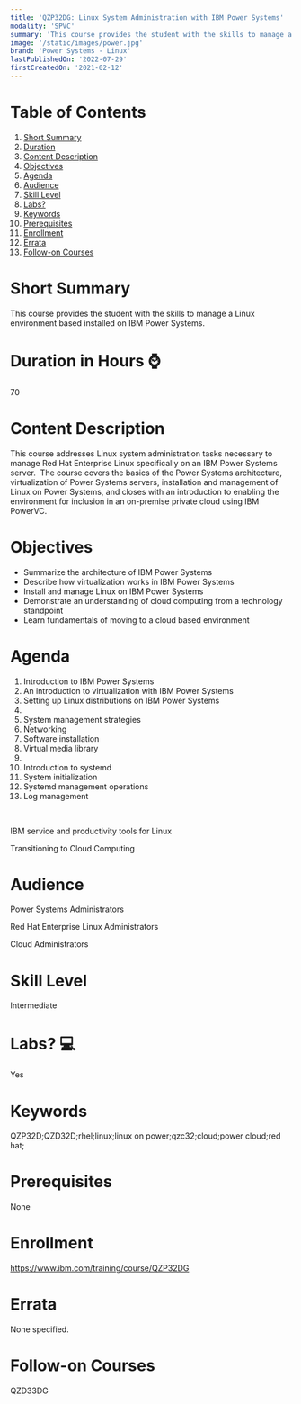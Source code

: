 ```yaml
---
title: 'QZP32DG: Linux System Administration with IBM Power Systems'
modality: 'SPVC'
summary: 'This course provides the student with the skills to manage a Linux environment based installed on IBM Power Systems.'
image: '/static/images/power.jpg'
brand: 'Power Systems - Linux'
lastPublishedOn: '2022-07-29'
firstCreatedOn: '2021-02-12'
---
```

# Table of Contents
1.  [Short Summary](#short-summary)
2.  [Duration](#duration-in-hours-)
3.  [Content Description](#content-description)
4.  [Objectives](#objectives)
5.  [Agenda](#agenda)
6.  [Audience](#audience)
7.  [Skill Level](#skill-level)
8.  [Labs?](#labs-)
9.  [Keywords](#keywords)
10. [Prerequisites](#prerequisites)
11. [Enrollment](#enrollment)
12. [Errata](#errata)
13. [Follow-on Courses](#follow-on-courses)

# Short Summary
This course provides the student with the skills to manage a Linux environment based installed on IBM Power Systems.

# Duration in Hours ⌚
70

# Content Description
This course addresses Linux system administration tasks necessary to manage Red Hat Enterprise Linux specifically on an IBM Power Systems server.  The course covers the basics of the Power Systems architecture, virtualization of Power Systems servers, installation and management of Linux on Power Systems, and closes with an introduction to enabling the environment for inclusion in an on-premise private cloud using IBM PowerVC.



# Objectives
* Summarize the architecture of IBM Power Systems
* Describe how virtualization works in IBM Power Systems
* Install and manage Linux on IBM Power Systems
* Demonstrate an understanding of cloud computing from a technology standpoint
* Learn fundamentals of moving to a cloud based environment


# Agenda
1. Introduction to IBM Power Systems
2. An introduction to virtualization with IBM Power Systems
3. Setting up Linux distributions on IBM Power Systems
4. 
5. System management strategies
6. Networking
7. Software installation
8. Virtual media library
9. 
10. Introduction to systemd
11. System initialization
12. Systemd management operations
13. Log management

 

IBM service and productivity tools for Linux

Transitioning to Cloud Computing



# Audience
Power Systems Administrators

Red Hat Enterprise Linux Administrators

Cloud Administrators



# Skill Level
Intermediate        

# Labs? 💻
Yes

# Keywords
QZP32D;QZD32D;rhel;linux;linux on power;qzc32;cloud;power cloud;red hat;

# Prerequisites
None



# Enrollment
https://www.ibm.com/training/course/QZP32DG

# Errata
None specified.

# Follow-on Courses
QZD33DG

